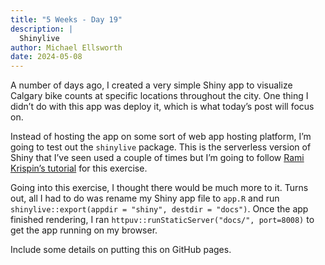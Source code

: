 ```yaml
---
title: "5 Weeks - Day 19"
description: |
  Shinylive
author: Michael Ellsworth
date: 2024-05-08
---
```


A number of days ago, I created a very simple Shiny app to visualize Calgary bike counts at specific locations throughout the city. One thing I didn't do with this app was deploy it, which is what today's post will focus on.

Instead of hosting the app on some sort of web app hosting platform, I'm going to test out the `shinylive` package. This is the serverless version of Shiny that I've seen used a couple of times but I'm going to follow [Rami Krispin's tutorial](https://medium.com/@rami.krispin/deploy-shiny-app-on-github-pages-b4cbd433bdc) for this exercise.

Going into this exercise, I thought there would be much more to it. Turns out, all I had to do was rename my Shiny app file to `app.R` and run `shinylive::export(appdir = "shiny", destdir = "docs")`. Once the app finished rendering, I ran `httpuv::runStaticServer("docs/", port=8008)` to get the app running on my browser.

Include some details on putting this on GitHub pages.
